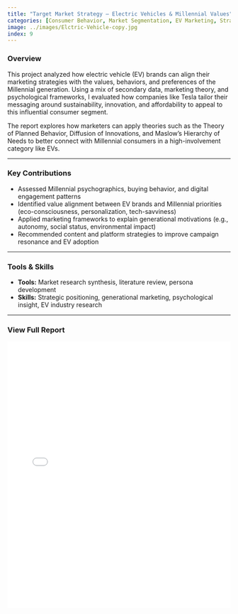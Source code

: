 ```yaml
---
title: "Target Market Strategy – Electric Vehicles & Millennial Values"
categories: [Consumer Behavior, Market Segmentation, EV Marketing, Strategy, Generational Analysis]
image: ../images/Elctric-Vehicle-copy.jpg
index: 9
---
```


### Overview

This project analyzed how electric vehicle (EV) brands can align their marketing strategies with the values, behaviors, and preferences of the Millennial generation. Using a mix of secondary data, marketing theory, and psychological frameworks, I evaluated how companies like Tesla tailor their messaging around sustainability, innovation, and affordability to appeal to this influential consumer segment.

The report explores how marketers can apply theories such as the Theory of Planned Behavior, Diffusion of Innovations, and Maslow's Hierarchy of Needs to better connect with Millennial consumers in a high-involvement category like EVs.

---

### Key Contributions

- Assessed Millennial psychographics, buying behavior, and digital engagement patterns
- Identified value alignment between EV brands and Millennial priorities (eco-consciousness, personalization, tech-savviness)
- Applied marketing frameworks to explain generational motivations (e.g., autonomy, social status, environmental impact)
- Recommended content and platform strategies to improve campaign resonance and EV adoption

---

### Tools & Skills

- **Tools:** Market research synthesis, literature review, persona development  
- **Skills:** Strategic positioning, generational marketing, psychological insight, EV industry research

---

### View Full Report

<iframe src="files/Navigating towards the Future_ Combining Electric Vehicles with Millennial Values.pdf" width="100%" height="600px" style="border: none;"></iframe>

